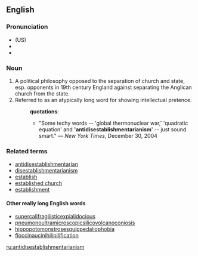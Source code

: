 {{wikipedia}}
==English==

===Pronunciation===
*(US) {{IPA|/ˌæntiˌdɪsəˌstæblɪʃmənˈtɛriəˌnɪzəm/}}
*{{audio|en-uk-antidisestablishmentarianism.ogg|Audio (UK)}}
*{{audio|en-us-antidisestablishmentarianism.ogg|Audio (US)}}

===Noun===
{{en-noun|-}}

# A political philosophy opposed to the separation of church and state, esp. opponents in 19th century England against separating the Anglican church from the state.
# Referred to as an atypically long word for showing intellectual pretence.
#:'''quotations''':
#:*"Some techy words -- 'global thermonuclear war,' 'quadratic equation' and ''''antidisestablishmentarianism'''' -- just sound smart." &mdash; ''New York Times'', December 30, 2004

===Related terms===
*[[antidisestablishmentarian]]
*[[disestablishmentarianism]]
*[[establish]]
*[[established church]]
*[[establishment]]

====Other really long English words====
*[[supercalifragilisticexpialidocious]] 
*[[pneumonoultramicroscopicsilicovolcanoconiosis]]
*[[hippopotomonstrosesquippedaliophobia]]
*[[floccinaucinihilipilification]]

[[ru:antidisestablishmentarianism]]